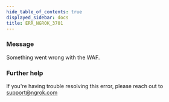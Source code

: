 ```yaml
---
hide_table_of_contents: true
displayed_sidebar: docs
title: ERR_NGROK_3701
---
```


### Message

Something went wrong with the WAF.

<ErrorDetails />

### Further help

If you're having trouble resolving this error, please reach out to [support@ngrok.com](mailto:support@ngrok.com?subject=Help%20with%20ERR_NGROK_3701)
